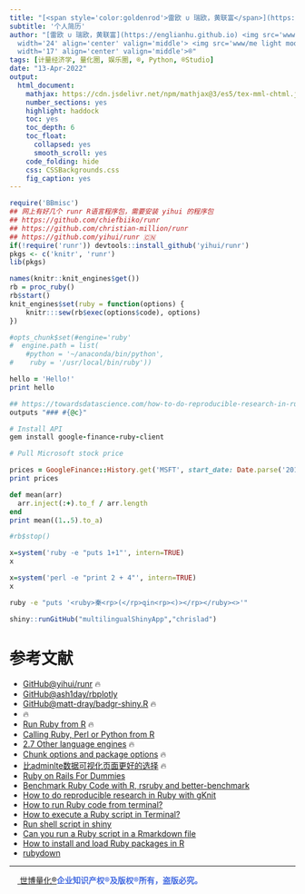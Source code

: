 ```yaml
---
title: "[<span style='color:goldenrod'>雷欧 ∪ 瑞欧，黄联富</span>](https://beta.rstudioconnect.com/content/3091/ryo-eng.html)"
subtitle: '个人简历'
author: "[雷欧 ∪ 瑞欧，黄联富](https://englianhu.github.io) <img src='www/ENG.jpg'
  width='24' align='center' valign='middle'> <img src='www/me light mode.jpg'
  width='17' align='center' valign='middle'>®"
tags: [计量经济学, 量化圈, 娱乐圈, ®, Python, ®Studio]
date: "13-Apr-2022"
output:
  html_document:
    mathjax: https://cdn.jsdelivr.net/npm/mathjax@3/es5/tex-mml-chtml.js
    number_sections: yes
    highlight: haddock
    toc: yes
    toc_depth: 6
    toc_float:
      collapsed: yes
      smooth_scroll: yes
    code_folding: hide
    css: CSSBackgrounds.css
    fig_caption: yes
---
```



```r
require('BBmisc')
## 网上有好几个 runr R语言程序包，需要安装 yihui 的程序包
## https://github.com/chiefbiiko/runr
## https://github.com/christian-million/runr
## https://github.com/yihui/runr 🇨🇳
if(!require('runr')) devtools::install_github('yihui/runr')
pkgs <- c('knitr', 'runr')
lib(pkgs)

names(knitr::knit_engines$get())
rb = proc_ruby()
rb$start()
knit_engines$set(ruby = function(options) {
    knitr:::sew(rb$exec(options$code), options)
})

#opts_chunk$set(#engine='ruby'
#  engine.path = list(
    #python = '~/anaconda/bin/python',
#    ruby = '/usr/local/bin/ruby'))
```

```ruby
hello = 'Hello!'
print hello
```

```ruby
## https://towardsdatascience.com/how-to-do-reproducible-research-in-ruby-with-gknit-c26d2684d64e
outputs "### #{@c}"
```

```ruby
# Install API
gem install google-finance-ruby-client

# Pull Microsoft stock price

prices = GoogleFinance::History.get('MSFT', start_date: Date.parse('2016-01-03'), end_date: Date.parse('2016-01-10'))
print prices
```

```ruby
def mean(arr)
  arr.inject(:+).to_f / arr.length
end
print mean((1..5).to_a)
```

```ruby
#rb$stop()
```

```r
x=system('ruby -e "puts 1+1"', intern=TRUE)
x

x=system('perl -e "print 2 + 4"', intern=TRUE)
x
```

```bash
ruby -e "puts '<ruby>秦<rp>(</rp>qin<rp><)></rp></ruby><>'"
```

```r
shiny::runGitHub("multilingualShinyApp","chrislad")
```


# 参考文献

- [GitHub@yihui/runr](https://github.com/yihui/runr) 🔥
- [GitHub@ash1day/rbplotly](https://github.com/ash1day/rbplotly)
- [GitHub@matt-dray/badgr-shiny.R](https://gist.github.com/matt-dray/cda4a3facb6b1ca848a8ddbcc885a669) 🔥
- [](https://community.rstudio.com/t/how-to-start-a-new-project-using-a-badge-in-githubs-readme-md/87370) 🔥
- [Run Ruby from R](https://rpubs.com/y4ashida/ruby-knitr) 🔥
- [Calling Ruby, Perl or Python from R](https://www.r-bloggers.com/2010/06/calling-ruby-perl-or-python-from-r)
- [2.7 Other language engines](https://bookdown.org/yihui/rmarkdown/language-engines.html) 🔥
- [Chunk options and package options](https://yihui.org/knitr/options) 🔥
- [比adminlte数据可视化页面更好的选择](https://www.fanruan.com/bw/absj) 🔥
- [Ruby on Rails For Dummies](https://books.google.com.my/books?id=CHx7Cb9a32cC&pg=PT86&lpg=PT86&dq=apply+ruby+text+on+r+shiny&source=bl&ots=U7jZJn67ka&sig=ACfU3U3s_ZN6GwjKjwdmg2V-5oq5buVtWg&hl=zh-CN&sa=X&ved=2ahUKEwi-842v4I73AhX_3zgGHcthDHgQ6AF6BAghEAM#v=onepage&q=apply%20ruby%20text%20on%20r%20shiny&f=false)
- [Benchmark Ruby Code with R, rsruby and better-benchmark](https://smartlogic.io/blog/2008-10-08-benchmark-ruby-code-with-r-rsruby-and-better-benchmark)
- [How to do reproducible research in Ruby with gKnit](https://towardsdatascience.com/how-to-do-reproducible-research-in-ruby-with-gknit-c26d2684d64e)
- [How to run Ruby code from terminal?](https://stackoverflow.com/questions/12378818/how-to-run-ruby-code-from-terminal)
- [How to execute a Ruby script in Terminal?](https://stackoverflow.com/questions/8721369/how-to-execute-a-ruby-script-in-terminal)
- [Run shell script in shiny](https://stackoverflow.com/questions/48298462/run-shell-script-in-shiny)
- [Can you run a Ruby script in a Rmarkdown file](https://community.rstudio.com/t/can-you-run-a-ruby-script-in-a-rmarkdown-file/93165)
- [How to install and load Ruby packages in R](https://community.rstudio.com/t/how-to-install-and-load-ruby-packages-in-r/93287)
- [rubydown](https://github.com/genya0407/rbmark)

------------------------------------------------------------------------

[<img src="www/Scibrokes.png" width="14"/> 世博量化®](http://www.scibrokes.com)[**企业知识产权®及版权®所有，盗版必究。**]{style="color:RoyalBlue"}
